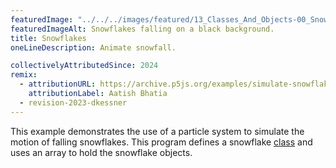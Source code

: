 ---
featuredImage: "../../../images/featured/13_Classes_And_Objects-00_Snowflakes-thumbnail.png"
featuredImageAlt: Snowflakes falling on a black background.
title: Snowflakes
oneLineDescription: Animate snowfall.

collectivelyAttributedSince: 2024
remix:
  - attributionURL: https://archive.p5js.org/examples/simulate-snowflakes.html
    attributionLabel: Aatish Bhatia
  - revision-2023-dkessner
---

This example demonstrates the use of a particle system
to simulate the motion of falling snowflakes. This program defines a
snowflake
<a href="https://p5js.org/reference/p5/class">class</a>
and uses an array to hold the snowflake objects.